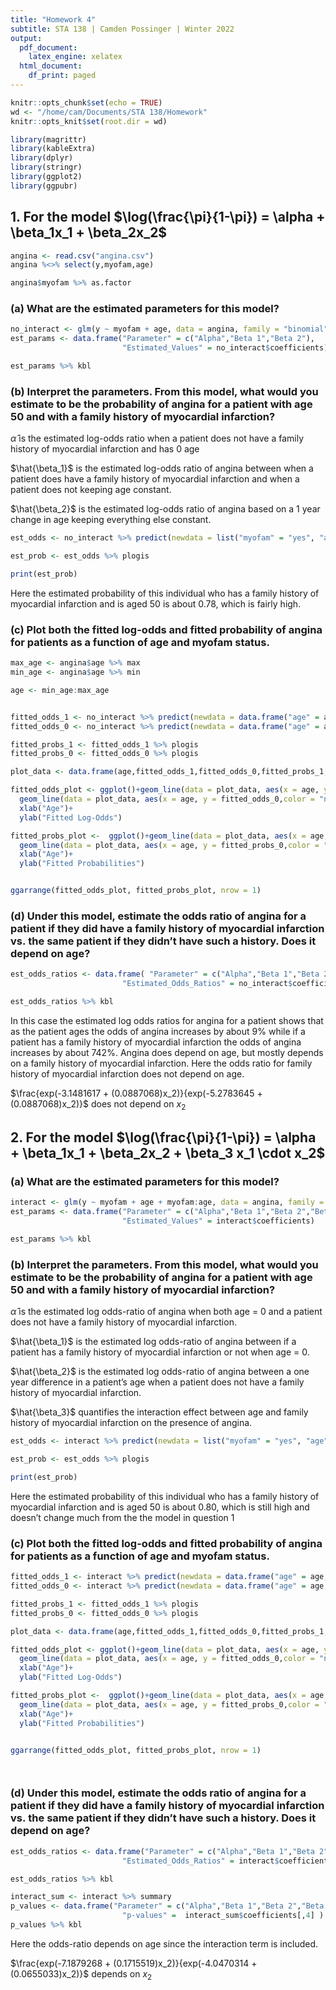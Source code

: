 ```yaml
---
title: "Homework 4"
subtitle: STA 138 | Camden Possinger | Winter 2022
output:
  pdf_document:
    latex_engine: xelatex
  html_document:
    df_print: paged
---
```


```r
knitr::opts_chunk$set(echo = TRUE)
wd <- "/home/cam/Documents/STA 138/Homework"
knitr::opts_knit$set(root.dir = wd)
```

```r
library(magrittr)
library(kableExtra)
library(dplyr)
library(stringr)
library(ggplot2)
library(ggpubr)
```

## 1.   For the model $\log(\frac{\pi}{1-\pi}) = \alpha + \beta_1x_1 + \beta_2x_2$


```r

angina <- read.csv("angina.csv")
angina %<>% select(y,myofam,age)

angina$myofam %>% as.factor 

```


### (a) What are the estimated parameters for this model?

```r

no_interact <- glm(y ~ myofam + age, data = angina, family = "binomial")
est_params <- data.frame("Parameter" = c("Alpha","Beta 1","Beta 2"),
                         "Estimated_Values" = no_interact$coefficients)

est_params %>% kbl

```


### (b) Interpret the parameters. From this model, what would you estimate to be the probability of angina for a patient with age 50 and with a family history of myocardial infarction?


$\hat{\alpha}$ is the estimated log-odds ratio when a patient does not have a family history of myocardial infarction and has 0 age  

$\hat{\beta_1}$ is the estimated log-odds ratio of angina between when a patient does have a family history of myocardial infarction and when a patient does not keeping age constant.  

$\hat{\beta_2}$ is the estimated log-odds ratio of angina based on a 1 year change in age keeping everything else constant. 


```r

est_odds <- no_interact %>% predict(newdata = list("myofam" = "yes", "age" = 50)) %>% unname 

est_prob <- est_odds %>% plogis

print(est_prob)

```
Here the estimated probability of this individual who has a family history of myocardial infarction and is aged 50 is about 0.78, which is fairly high.


### (c) Plot both the fitted log-odds and fitted probability of angina for patients as a function of age and myofam status.

```r
max_age <- angina$age %>% max
min_age <- angina$age %>% min

age <- min_age:max_age


fitted_odds_1 <- no_interact %>% predict(newdata = data.frame("age" = age, "myofam" = rep("yes",age %>% length))) %>% unname 
fitted_odds_0 <- no_interact %>% predict(newdata = data.frame("age" = age, "myofam" = rep("no",age %>% length))) %>% unname 

fitted_probs_1 <- fitted_odds_1 %>% plogis
fitted_probs_0 <- fitted_odds_0 %>% plogis

plot_data <- data.frame(age,fitted_odds_1,fitted_odds_0,fitted_probs_1,fitted_odds_0)

fitted_odds_plot <- ggplot()+geom_line(data = plot_data, aes(x = age, y = fitted_odds_1,color = "yes"))+
  geom_line(data = plot_data, aes(x = age, y = fitted_odds_0,color = "no"))+
  xlab("Age")+
  ylab("Fitted Log-Odds")

fitted_probs_plot <-  ggplot()+geom_line(data = plot_data, aes(x = age, y = fitted_probs_1,color = "yes"))+
  geom_line(data = plot_data, aes(x = age, y = fitted_probs_0,color = "no"))+
  xlab("Age")+
  ylab("Fitted Probabilities")


ggarrange(fitted_odds_plot, fitted_probs_plot, nrow = 1)

```

### (d) Under this model, estimate the odds ratio of angina for a patient if they did have a family history of myocardial infarction vs. the same patient if they didn’t have such a history. Does it depend on age?

```r

est_odds_ratios <- data.frame( "Parameter" = c("Alpha","Beta 1","Beta 2"), 
                         "Estimated_Odds_Ratios" = no_interact$coefficients %>% exp)

est_odds_ratios %>% kbl


```

In this case the estimated log odds ratios for angina for a patient shows that as the patient ages the odds of angina increases by about 9% while if a patient has a family history of myocardial infarction the odds of angina increases by about 742%. Angina does depend on age, but mostly depends on a family history of myocardial infarction. Here the odds ratio for family history of myocardial infarction does not depend on age.

$\frac{exp(-3.1481617 + (0.0887068)x_2)}{exp(-5.2783645 + (0.0887068)x_2)}$ does not depend on $x_2$



## 2.   For the model $\log(\frac{\pi}{1-\pi}) = \alpha + \beta_1x_1 + \beta_2x_2 + \beta_3 x_1 \cdot x_2$


### (a) What are the estimated parameters for this model?

```r

interact <- glm(y ~ myofam + age + myofam:age, data = angina, family = "binomial")
est_params <- data.frame("Parameter" = c("Alpha","Beta 1","Beta 2","Beta 3"),
                         "Estimated_Values" = interact$coefficients)

est_params %>% kbl

```


### (b) Interpret the parameters. From this model, what would you estimate to be the probability of angina for a patient with age 50 and with a family history of myocardial infarction?

$\hat{\alpha}$ is the estimated log odds-ratio of angina when both age = 0 and a patient does not have a family history of myocardial infarction.

$\hat{\beta_1}$ is the estimated log odds-ratio of angina between if a patient has a family history of myocardial infarction or not when age = 0. 

$\hat{\beta_2}$ is the estimated log odds-ratio of angina between a one year difference in a patient's age when a patient does not have a family history of myocardial infarction. 

$\hat{\beta_3}$ quantifies the interaction effect between age and family history of myocardial infarction on the presence of angina. 


```r

est_odds <- interact %>% predict(newdata = list("myofam" = "yes", "age" = 50, "myofamyes:age" = 50)) %>% unname 

est_prob <- est_odds %>% plogis

print(est_prob)

```
Here the estimated probability of this individual who has a family history of myocardial infarction and is aged 50 is about 0.80, which is still high and doesn't change much from the the model in question 1 


### (c) Plot both the fitted log-odds and fitted probability of angina for patients as a function of age and myofam status.

```r

fitted_odds_1 <- interact %>% predict(newdata = data.frame("age" = age, "myofam" = rep("yes",age %>% length))) %>% unname 
fitted_odds_0 <- interact %>% predict(newdata = data.frame("age" = age, "myofam" = rep("no",age %>% length))) %>% unname 

fitted_probs_1 <- fitted_odds_1 %>% plogis
fitted_probs_0 <- fitted_odds_0 %>% plogis

plot_data <- data.frame(age,fitted_odds_1,fitted_odds_0,fitted_probs_1,fitted_odds_0)

fitted_odds_plot <- ggplot()+geom_line(data = plot_data, aes(x = age, y = fitted_odds_1,color = "yes"))+
  geom_line(data = plot_data, aes(x = age, y = fitted_odds_0,color = "no"))+
  xlab("Age")+
  ylab("Fitted Log-Odds")

fitted_probs_plot <-  ggplot()+geom_line(data = plot_data, aes(x = age, y = fitted_probs_1,color = "yes"))+
  geom_line(data = plot_data, aes(x = age, y = fitted_probs_0,color = "no"))+
  xlab("Age")+
  ylab("Fitted Probabilities")


ggarrange(fitted_odds_plot, fitted_probs_plot, nrow = 1)




```

### (d) Under this model, estimate the odds ratio of angina for a patient if they did have a family history of myocardial infarction vs. the same patient if they didn’t have such a history. Does it depend on age?

```r

est_odds_ratios <- data.frame("Parameter" = c("Alpha","Beta 1","Beta 2","Beta 3"),      
                         "Estimated_Odds_Ratios" = interact$coefficients %>% exp)

est_odds_ratios %>% kbl

interact_sum <- interact %>% summary
p_values <- data.frame("Parameter" = c("Alpha","Beta 1","Beta 2","Beta 3"),      
                         "p-values" =  interact_sum$coefficients[,4] )
p_values %>% kbl
```

Here the odds-ratio depends on age since the interaction term is included. 

$\frac{exp(-7.1879268 + (0.1715519)x_2)}{exp(-4.0470314 + (0.0655033)x_2)}$ depends on $x_2$
